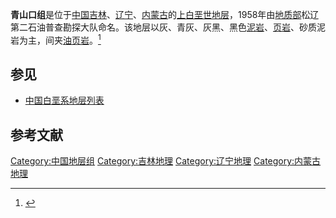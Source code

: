 {{Infobox rockunit
| name           = 青山口组
| period         = 上白垩世
| age            = 
| image          = 
| imagesize      = 
| caption        = 
| type           = [[组_(地质学)|组]]
| prilithology   = 灰、青灰、灰黑、黑色[[泥岩|泥岩]]、[[页岩|页岩]]、砂质泥岩
| otherlithology = [[油页岩|油页岩]]
| namedfor       = 
| namedby        = [[地质部|地质部]]松辽第二石油普查勘探大队
| region         = [[吉林|吉林]]、[[辽宁|辽宁]]、[[内蒙古|内蒙古]]
| country        = {{PRC}}
| coordinates    =
| unitof         =
| subunits       = 
| underlies      = [[姚家组|姚家组]]
| overlies       = [[泉头组|泉头组]]
| thickness      = 
| extent         =
| area           = 
| map            = 
| map_caption    = 
}}
'''青山口组'''是位于[[中国|中国]][[吉林|吉林]]、[[辽宁|辽宁]]、[[内蒙古|内蒙古]]的[[上白垩世|上白垩世]][[地层|地层]]，1958年由[[地质部|地质部]]松辽第二石油普查勘探大队命名。该地层以灰、青灰、灰黑、黑色[[泥岩|泥岩]]、[[页岩|页岩]]、砂质泥岩为主，间夹[[油页岩|油页岩]]。<ref>{{cite book | title=《中国岩石地层辞典》 | publisher=中国地质大学出版社 | author=高振家、陈克强、魏家庸 | year=2000}}</ref>

== 参见 ==
* [[中国白垩系地层列表|中国白垩系地层列表]]

== 参考文献 ==
{{Reflist}}

{{地质小作品}}

[[Category:中国地层组|Category:中国地层组]]
[[Category:吉林地理|Category:吉林地理]]
[[Category:辽宁地理|Category:辽宁地理]]
[[Category:内蒙古地理|Category:内蒙古地理]]